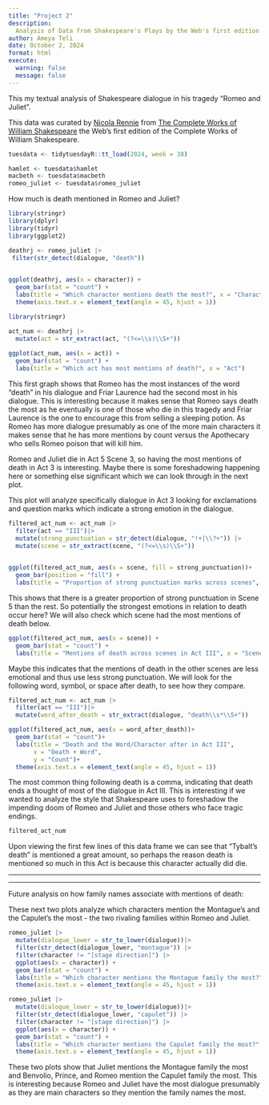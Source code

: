 ```yaml
---
title: "Project 2"
description:
  Analysis of Data from Shakespeare's Plays by the Web's first edition of the Complete Works of William Shakespeare https://shakespeare.mit.edu 
author: Ameya Teli
date: October 2, 2024
format: html
execute: 
  warning: false
  message: false
---
```


This my textual analysis of Shakespeare dialogue in his tragedy "Romeo and Juliet".

This data was curated by [Nicola Rennie](https://github.com/nrennie) from [The Complete Works of William Shakespeare](https://shakespeare.mit.edu) the Web's first edition of the Complete Works of William Shakespeare.

```r
tuesdata <- tidytuesdayR::tt_load(2024, week = 38)

hamlet <- tuesdata$hamlet
macbeth <- tuesdata$macbeth
romeo_juliet <- tuesdata$romeo_juliet
```

How much is death mentioned in Romeo and Juliet?

```r
library(stringr)
library(dplyr)
library(tidyr)
library(ggplot2)

deathrj <- romeo_juliet |>
 filter(str_detect(dialogue, "death")) 
  

ggplot(deathrj, aes(x = character)) +
  geom_bar(stat = "count") + 
  labs(title = "Which character mentions death the most?", x = "Character") + 
  theme(axis.text.x = element_text(angle = 45, hjust = 1)) 

library(stringr)

act_num <- deathrj |>
  mutate(act = str_extract(act, "(?<=\\s)\\S+"))  
  
ggplot(act_num, aes(x = act)) + 
  geom_bar(stat = "count") + 
  labs(title = "Which act has most mentions of death?", x = "Act") 

```
This first graph shows that Romeo has the most instances of the word "death" in his dialogue and Friar Laurence had the second most in his dialogue. This is interesting because it makes sense that Romeo says death the most as he eventually is one of those who die in this tragedy and Friar Laurence is the one to encourage this from selling a sleeping potion. As Romeo has more dialogue presumably as one of the more main characters it makes sense that he has more mentions by count versus the Apothecary who sells Romeo poison that will kill him. 

Romeo and Juliet die in Act 5 Scene 3, so having the most mentions of death in Act 3 is interesting. Maybe there is some foreshadowing happening here or something else significant which we can look through in the next plot. 


This plot will analyze specifically dialogue in Act 3 looking for exclamations and question marks which indicate a strong emotion in the dialogue. 

```r
filtered_act_num <- act_num |>
  filter(act == "III")|>
  mutate(strong_punctuation = str_detect(dialogue, "!+|\\?+")) |>
  mutate(scene = str_extract(scene, "(?<=\\s)\\S+"))  
  

ggplot(filtered_act_num, aes(x = scene, fill = strong_punctuation))+
  geom_bar(position = "fill") + 
  labs(title = "Proportion of strong punctuation marks across scenes", x = "Scene", y = "Proportion")

```
This shows that there is a greater proportion of strong punctuation in Scene 5 than the rest. So potentially the strongest emotions in relation to death occur here? We will also check which scene had the most mentions of death below. 

```r
ggplot(filtered_act_num, aes(x = scene)) +
  geom_bar(stat = "count") + 
  labs(title = "Mentions of death across scenes in Act III", x = "Scene", y = "Count")
```
Maybe this indicates that the mentions of death in the other scenes are less emotional and thus use less strong punctuation. We will look for the following word, symbol, or space after death, to see how they compare. 

```r
filtered_act_num <- act_num |>
  filter(act == "III")|>
  mutate(word_after_death = str_extract(dialogue, "death\\s*\\S+"))

ggplot(filtered_act_num, aes(x = word_after_death))+
  geom_bar(stat = "count")+
  labs(title = "Death and the Word/Character after in Act III", 
       x = "Death + Word", 
       y = "Count")+
  theme(axis.text.x = element_text(angle = 45, hjust = 1))
```

The most common thing following death is a comma, indicating that death ends a thought of most of the dialogue in Act III. This is interesting if we wanted to analyze the style that Shakespeare uses to foreshadow the impending doom of Romeo and Juliet and those others who face tragic endings. 
```r
filtered_act_num
```

Upon viewing the first few lines of this data frame we can see that "Tybalt's death" is mentioned a great amount, so perhaps the reason death is mentioned so much in this Act is because this character actually did die. 

***
***

Future analysis on how family names associate with mentions of death: 


These next two plots analyze which characters mention the Montague's and the Capulet's the most - the two rivaling families within Romeo and Juliet. 

```r

romeo_juliet |>
  mutate(dialogue_lower = str_to_lower(dialogue))|>
  filter(str_detect(dialogue_lower, "montague")) |>
  filter(character != "[stage direction]") |>
  ggplot(aes(x = character)) +
  geom_bar(stat = "count") + 
  labs(title = "Which character mentions the Montague family the most?", x = "Character") + 
  theme(axis.text.x = element_text(angle = 45, hjust = 1)) 

romeo_juliet |>
  mutate(dialogue_lower = str_to_lower(dialogue))|>
  filter(str_detect(dialogue_lower, "capulet")) |>
  filter(character != "[stage direction]") |>
  ggplot(aes(x = character)) +
  geom_bar(stat = "count") + 
  labs(title = "Which character mentions the Capulet family the most?", x = "Character") + 
  theme(axis.text.x = element_text(angle = 45, hjust = 1)) 
```

These two plots show that Juliet mentions the Montague family the most and Benvolio, Prince, and Romeo mention the Capulet family the most. This is interesting because Romeo and Juliet have the most dialogue presumably as they are main characters so they mention the family names the most. 

